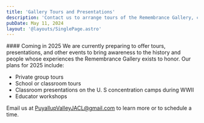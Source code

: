 ```yaml
---
title: 'Gallery Tours and Presentations'
description: 'Contact us to arrange tours of the Remembrance Gallery, classroom presentations, and educator workshops about wartime incarceration in the United States.'
pubDate: May 11, 2024
layout: '@layouts/SinglePage.astro'
---
```


<GalleryPhotosSlider client:load />
#### Coming in 2025
We are currently preparing to offer tours, presentations, and other events to bring awareness to the history and people whose experiences the Remembrance Gallery exists to honor. Our plans for 2025 include:


* Private group tours
* School or classroom tours
* Classroom presentations on the U. S concentration camps during WWII
* Educator workshops

Email us at [PuyallupValleyJACL@gmail.com](mailto:PuyallupValleyJACL@gmail.com?subject=Tours) to learn more or to schedule a time.

